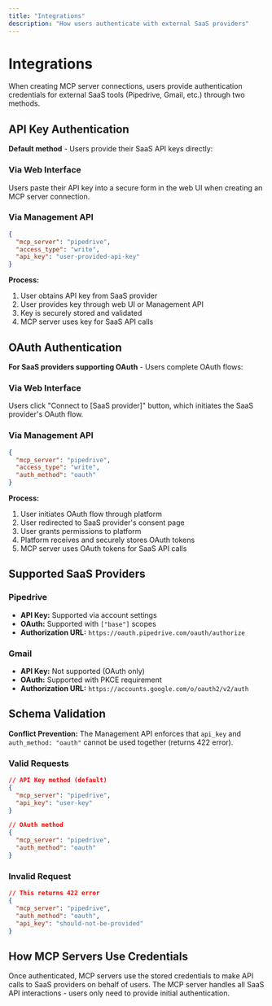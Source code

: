 ```yaml
---
title: "Integrations"
description: "How users authenticate with external SaaS providers"
---
```


# Integrations

When creating MCP server connections, users provide authentication credentials for external SaaS tools (Pipedrive, Gmail, etc.) through two methods.

## API Key Authentication

**Default method** - Users provide their SaaS API keys directly:

### Via Web Interface

Users paste their API key into a secure form in the web UI when creating an MCP server connection.

### Via Management API

```json
{
  "mcp_server": "pipedrive",
  "access_type": "write",
  "api_key": "user-provided-api-key"
}
```

**Process:**

1. User obtains API key from SaaS provider
2. User provides key through web UI or Management API
3. Key is securely stored and validated
4. MCP server uses key for SaaS API calls

## OAuth Authentication

**For SaaS providers supporting OAuth** - Users complete OAuth flows:

### Via Web Interface

Users click "Connect to [SaaS provider]" button, which initiates the SaaS provider's OAuth flow.

### Via Management API

```json
{
  "mcp_server": "pipedrive",
  "access_type": "write",
  "auth_method": "oauth"
}
```

**Process:**

1. User initiates OAuth flow through platform
2. User redirected to SaaS provider's consent page
3. User grants permissions to platform
4. Platform receives and securely stores OAuth tokens
5. MCP server uses OAuth tokens for SaaS API calls

## Supported SaaS Providers

### Pipedrive

- **API Key:** Supported via account settings
- **OAuth:** Supported with `["base"]` scopes
- **Authorization URL:** `https://oauth.pipedrive.com/oauth/authorize`

### Gmail

- **API Key:** Not supported (OAuth only)
- **OAuth:** Supported with PKCE requirement
- **Authorization URL:** `https://accounts.google.com/o/oauth2/v2/auth`

## Schema Validation

**Conflict Prevention:** The Management API enforces that `api_key` and `auth_method: "oauth"` cannot be used together (returns 422 error).

### Valid Requests

```json
// API Key method (default)
{
  "mcp_server": "pipedrive",
  "api_key": "user-key"
}

// OAuth method
{
  "mcp_server": "pipedrive",
  "auth_method": "oauth"
}
```

### Invalid Request

```json
// This returns 422 error
{
  "mcp_server": "pipedrive",
  "auth_method": "oauth",
  "api_key": "should-not-be-provided"
}
```

## How MCP Servers Use Credentials

Once authenticated, MCP servers use the stored credentials to make API calls to SaaS providers on behalf of users. The MCP server handles all SaaS API interactions - users only need to provide initial authentication.
